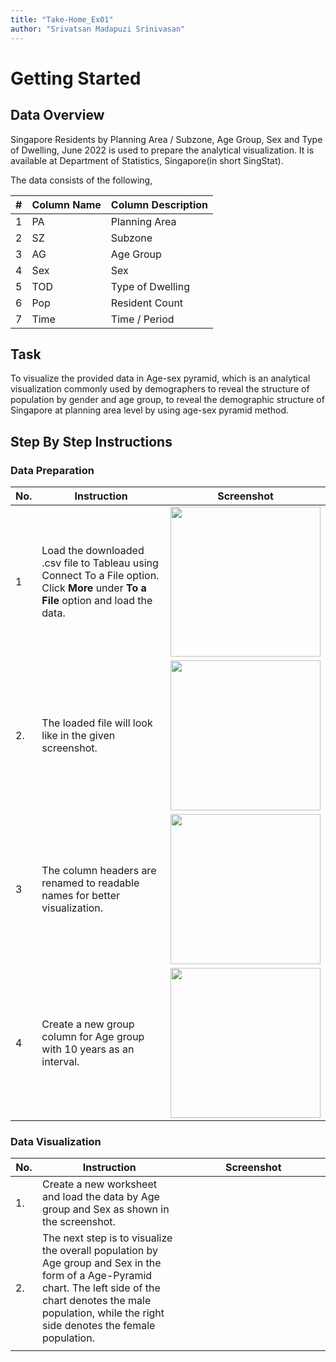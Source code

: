 ```yaml
---
title: "Take-Home_Ex01"
author: "Srivatsan Madapuzi Srinivasan"
---
```


# Getting Started

## Data Overview

Singapore Residents by Planning Area / Subzone, Age Group, Sex and Type of Dwelling, June 2022 is used to prepare the analytical visualization. It is available at Department of Statistics, Singapore(in short SingStat).

The data consists of the following,

| \#  | Column Name | Column Description |
|-----|-------------|--------------------|
| 1   | PA          | Planning Area      |
| 2   | SZ          | Subzone            |
| 3   | AG          | Age Group          |
| 4   | Sex         | Sex                |
| 5   | TOD         | Type of Dwelling   |
| 6   | Pop         | Resident Count     |
| 7   | Time        | Time / Period      |

## Task

To visualize the provided data in Age-sex pyramid, which is an analytical visualization commonly used by demographers to reveal the structure of population by gender and age group, to reveal the demographic structure of Singapore at planning area level by using age-sex pyramid method.

## Step By Step Instructions

### Data Preparation

| No. | Instruction                                                                                                                           | Screenshot                                                     |
|------|---------------------------------|----------------------------------|
| 1   | Load the downloaded .csv file to Tableau using Connect To a File option. Click **More** under **To a File** option and load the data. | ![](Take-home_Ex01%20SS/Load%20Csv.png){width="240"}           |
| 2\. | The loaded file will look like in the given screenshot.                                                                               | ![](Take-home_Ex01%20SS/Inital%20File%20Load.png){width="240"} |
| 3   | The column headers are renamed to readable names for better visualization.                                                            | ![](Take-home_Ex01%20SS/Renamed%20Columns.png){width="240"}    |
| 4   | Create a new group column for Age group with 10 years as an interval.                                                                 | ![](Take-home_Ex01%20SS/Age%20Group.png){width="240"}          |

### Data Visualization

| No. | Instruction                                                                                                                                                                                                               | Screenshot |
|------|---------------------------------|---------------------------------|
| 1\. | Create a new worksheet and load the data by Age group and Sex as shown in the screenshot.                                                                                                                                 |            |
| 2\. | The next step is to visualize the overall population by Age group and Sex in the form of a Age-Pyramid chart. The left side of the chart denotes the male population, while the right side denotes the female population. |            |
|     |                                                                                                                                                                                                                           |            |
